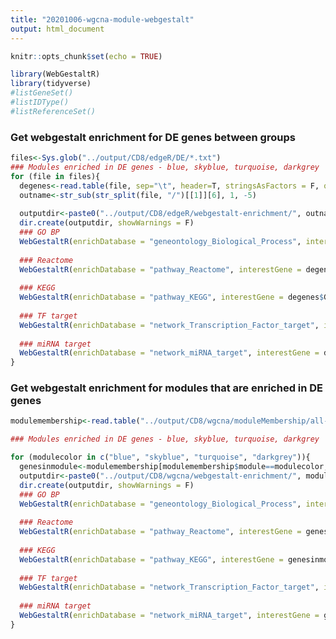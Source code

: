```yaml
---
title: "20201006-wgcna-module-webgestalt"
output: html_document
---
```


```r
knitr::opts_chunk$set(echo = TRUE)
```

```R
library(WebGestaltR)
library(tidyverse)
#listGeneSet()
#listIDType()
#listReferenceSet()

```

### Get webgestalt enrichment for DE genes between groups

```R
files<-Sys.glob("../output/CD8/edgeR/DE/*.txt")
### Modules enriched in DE genes - blue, skyblue, turquoise, darkgrey
for (file in files){
  degenes<-read.table(file, sep="\t", header=T, stringsAsFactors = F, quote="")
  outname<-str_sub(str_split(file, "/")[[1]][6], 1, -5)
  
  outputdir<-paste0("../output/CD8/edgeR/webgestalt-enrichment/", outname)
  dir.create(outputdir, showWarnings = F)
  ### GO BP
  WebGestaltR(enrichDatabase = "geneontology_Biological_Process", interestGene = degenes$Gene.stable.ID, interestGeneType = "ensembl_gene_id", referenceSet = "genome", maxNum = 1000, minNum = 5, outputDirectory = outputdir, projectName = "GO-BP", isOutput = T)
  
  ### Reactome
  WebGestaltR(enrichDatabase = "pathway_Reactome", interestGene = degenes$Gene.stable.ID, interestGeneType = "ensembl_gene_id", referenceSet = "genome", maxNum = 1000, minNum = 5, outputDirectory = outputdir, projectName = "Reactome", isOutput = T)
  
  ### KEGG
  WebGestaltR(enrichDatabase = "pathway_KEGG", interestGene = degenes$Gene.stable.ID, interestGeneType = "ensembl_gene_id", referenceSet = "genome", maxNum = 1000, minNum = 5, outputDirectory = outputdir, projectName = "KEGG", isOutput = T)
  
  ### TF target
  WebGestaltR(enrichDatabase = "network_Transcription_Factor_target", interestGene = degenes$Gene.stable.ID, interestGeneType = "ensembl_gene_id", referenceSet = "genome", maxNum = 1000, minNum = 5, outputDirectory = outputdir, projectName = "TF_target", isOutput = T)
  
  ### miRNA target
  WebGestaltR(enrichDatabase = "network_miRNA_target", interestGene = degenes$Gene.stable.ID, interestGeneType = "ensembl_gene_id", referenceSet = "genome", maxNum = 1000, minNum = 5, outputDirectory = outputdir, projectName = "miRNA_target", isOutput = T)
}
```

### Get webgestalt enrichment for modules that are enriched in DE genes

```R
modulemembership<-read.table("../output/CD8/wgcna/moduleMembership/all-genes.txt", sep="\t", header = T, stringsAsFactors = F)

### Modules enriched in DE genes - blue, skyblue, turquoise, darkgrey

for (modulecolor in c("blue", "skyblue", "turquoise", "darkgrey")){
  genesinmodule<-modulemembership[modulemembership$module==modulecolor,"gene"]
  outputdir<-paste0("../output/CD8/wgcna/webgestalt-enrichment/", modulecolor)
  dir.create(outputdir, showWarnings = F)
  ### GO BP
  WebGestaltR(enrichDatabase = "geneontology_Biological_Process", interestGene = genesinmodule, interestGeneType = "ensembl_gene_id", referenceSet = "genome", maxNum = 1000, minNum = 5, outputDirectory = outputdir, projectName = "GO-BP", isOutput = T)
  
  ### Reactome
  WebGestaltR(enrichDatabase = "pathway_Reactome", interestGene = genesinmodule, interestGeneType = "ensembl_gene_id", referenceSet = "genome", maxNum = 1000, minNum = 5, outputDirectory = outputdir, projectName = "Reactome", isOutput = T)
  
  ### KEGG
  WebGestaltR(enrichDatabase = "pathway_KEGG", interestGene = genesinmodule, interestGeneType = "ensembl_gene_id", referenceSet = "genome", maxNum = 1000, minNum = 5, outputDirectory = outputdir, projectName = "KEGG", isOutput = T)
  
  ### TF target
  WebGestaltR(enrichDatabase = "network_Transcription_Factor_target", interestGene = genesinmodule, interestGeneType = "ensembl_gene_id", referenceSet = "genome", maxNum = 1000, minNum = 5, outputDirectory = outputdir, projectName = "TF_target", isOutput = T)
  
  ### miRNA target
  WebGestaltR(enrichDatabase = "network_miRNA_target", interestGene = genesinmodule, interestGeneType = "ensembl_gene_id", referenceSet = "genome", maxNum = 1000, minNum = 5, outputDirectory = outputdir, projectName = "miRNA_target", isOutput = T)
}


```